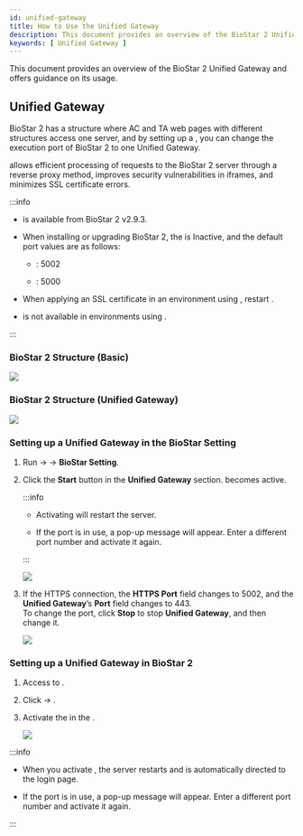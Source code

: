 ```yaml
---
id: unified-gateway
title: How to Use the Unified Gateway
description: This document provides an overview of the BioStar 2 Unified Gateway and offers guidance on its usage.
keywords: [ Unified Gateway ]
---
```


This document provides an overview of the BioStar 2 Unified Gateway and offers guidance on its usage.

## Unified Gateway

BioStar 2 has a structure where AC and TA web pages with different structures access one server, and by setting up a <Cmd sid="common.enabled" />, you can change the execution port of BioStar 2 to one Unified Gateway.

<Cmd sid="common.enabled" /> allows efficient processing of requests to the BioStar 2 server through a reverse proxy method, improves security vulnerabilities in iframes, and minimizes SSL certificate errors.

:::info

* <Cmd sid="common.enabled" /> is available from BioStar 2 v2.9.3.

* When installing or upgrading BioStar 2, the <Cmd sid="common.enabled" /> is <Cmd>Inactive</Cmd>, and the default port values are as follows:

    * <Cmd sid="port.gatewayHttps" />: 5002

    * <Cmd sid="port.gatewayHttp" />: 5000

* When applying an SSL certificate in an environment using <Cmd sid="common.enabled" />, restart <Cmd sid="common.enabled" />.

* <Cmd sid="common.enabled" /> is not available in environments using <Cmd sid="cloud.title" />.

:::

### BioStar 2 Structure (Basic)

<Image src='/img/common/biostar-current-structure.svg' className='none' alone />

### BioStar 2 Structure (Unified Gateway)

<Image src='/img/common/biostar-ug-structure.svg' className='none' alone />

### Setting up a Unified Gateway in the BioStar Setting

1. Run <Start/> → <Cmd sid="common.biostar" /> → **BioStar Setting**.

1. Click the **Start** button in the **Unified Gateway** section. <Cmd sid="common.enabled" /> becomes active.

    :::info

    * Activating <Cmd sid="common.enabled" /> will restart the server.

    * If the port is in use, a pop-up message will appear. Enter a different port number and activate it again.

    :::

    <Image src='/img/common/biostar-setting.png' className='none' caption />

1. If the HTTPS connection, the **HTTPS Port** field changes to 5002, and the **Unified Gateway**’s **Port** field changes to 443.<br/>To change the port, click **Stop** to stop **Unified Gateway**, and then change it.

    <Image src='/img/common/biostar-setting-unified-gateway.png' caption />

### Setting up a Unified Gateway in BioStar 2

1. Access to <Cmd sid="common.biostar" />\.

1. Click <Cmd sid="common.setting" /> → <Cmd sid="setting.systemSecurity" />.

1. Activate the <Cmd sid="common.enabled" /> in the <Cmd sid="setting.systemSecurity.sessionGateway" />.

    <Image src='/img/biostar-setting-security-unified-gateway.png' className='none' caption />

:::info

* When you activate <Cmd sid="common.enabled" />, the server restarts and is automatically directed to the login page.

* If the port is in use, a pop-up message will appear. Enter a different port number and activate it again.

:::